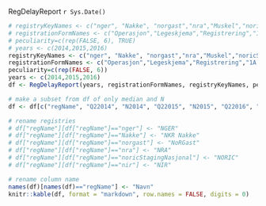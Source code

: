 RegDelayReport `r Sys.Date()`
```r
# registryKeyNames <- c("nger", "Nakke", "norgast","nra","Muskel","noricStagingNasjonal","nir")
# registrationFormNames <- c("Operasjon","Legeskjema","Registrering","1A Anamnese","Basisregistrering","Start","nada")
# peculiarity=c(rep(FALSE, 6), TRUE)
# years <- c(2014,2015,2016)
registryKeyNames <- c("nger", "Nakke", "norgast","nra","Muskel","noricStagingNasjonal")
registrationFormNames <- c("Operasjon","Legeskjema","Registrering","1A Anamnese","Basisregistrering","Start")
peculiarity=c(rep(FALSE, 6))
years <- c(2014,2015,2016)
df <- RegDelayReport(years, registrationFormNames, registryKeyNames, peculiarity)

# make a subset from df of only median and N
df <- df[c("regName", "Q22014", "N2014", "Q22015", "N2015", "Q22016", "N2016")]

# rename registries
# df["regName"][df["regName"]=="nger"] <- "NGER"
# df["regName"][df["regName"]=="Nakke"] <- "NKR Nakke"
# df["regName"][df["regName"]=="norgast"] <- "NoRGast"
# df["regName"][df["regName"]=="nra"] <- "NRA"
# df["regName"][df["regName"]=="noricStagingNasjonal"] <- "NORIC"
# df["regName"][df["regName"]=="nir"] <- "NIR"

# rename column name
names(df)[names(df)=="regName"] <- "Navn"
knitr::kable(df, format = "markdown", row.names = FALSE, digits = 0)
```